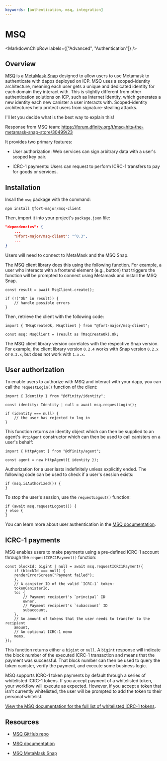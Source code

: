 ```yaml
---
keywords: [authentication, msq, integration]
---
```



# MSQ

<MarkdownChipRow labels={["Advanced", "Authentication"]} />

## Overview

[MSQ](https://icp.msq.tech/) is a [MetaMask Snap](https://metamask.io/snaps/) designed to allow users to use Metamask to authenticate with dapps deployed on ICP. MSQ uses a scoped-identity architecture, meaning each user gets a unique and dedicated identity for each domain they interact with. This is slightly different from other authentication solutions on ICP, such as Internet Identity, which generates a new identity each new canister a user interacts with. Scoped-identity architectures help protect users from signature-stealing attacks. 

I'll let you decide what is the best way to explain this!

Response from MSQ team: https://forum.dfinity.org/t/msq-hits-the-metamask-snap-store/30499/23

It provides two primary features:

- User authorization: Web services can sign arbitrary data with a user's scoped key pair. 

- ICRC-1 payments: Users can request to perform ICRC-1 transfers to pay for goods or services.

## Installation

Insall the `msq` package with the command:

```
npm install @fort-major/msq-client
```

Then, import it into your project's `package.json` file:

```json
"dependencies": {
    ...
    "@fort-major/msq-client": "^0.3",
    ...
}
```

Users will need to connect to MetaMask and the MSQ Snap. 

The MSQ client library does this using the following function. For example, a user who interacts with a frontend element (e.g., button) that triggers the function will be prompted to connect using Metamask and install the MSQ Snap.

```
const result = await MsqClient.create();

if (!("Ok" in result)) {
    // handle possible errors
}
```

Then, retrieve the client with the following code:

```
import { TMsqCreateOk, MsqClient } from "@fort-major/msq-client";

const msq: MsqClient = (result as TMsqCreateOk).Ok;
```

The MSQ client library version correlates with the respective Snap version. For example, the client library version `0.2.4` works with Snap version `0.2.x` or `0.3.x`, but does not work with `1.x.x`.

## User authorization

To enable users to authorize with MSQ and interact with your dapp, you can call the `requestLogin()` function of the client:

```
import { Identity } from "@dfinity/identity";

const identity: Identity | null = await msq.requestLogin();

if (identity === null) {
    // the user has rejected to log in
}
```

This function returns an identity object which can then be supplied to an agent's `HttpAgent` constructor which can then be used to call canisters on a user's behalf:

```
import { HttpAgent } from "@dfinity/agent";

const agent = new HttpAgent({ identity });
```

Authorization for a user lasts indefinitely unless explicitly ended. The following code can be used to check if a user's session exists:

```
if (msq.isAuthorized()) {
}
```

To stop the user's session, use the `requestLogout()` function:

```
if (await msq.requestLogout()) {
} else {
}
```

You can learn more about user authentication in the [MSQ documentation](https://github.com/fort-major/msq/blob/master/documentation/integration.md).

## ICRC-1 payments

MSQ enables users to make payments using a pre-defined ICRC-1 account through the `requestICRC1Payment()` function:

```
const blockId: bigint | null = await msq.requestICRC1Payment({
    if (blockId === null) {
    renderErrorScreen("Payment failed");
    },
    // A canister ID of the valid `ICRC-1` token:
    tokenCanisterId,
    to: {
        // Payment recipient's `principal` ID
        owner,
        // Payment recipient's `subaccount` ID
        subaccount,
    },
    // An amount of tokens that the user needs to transfer to the recipient
    amount,
    // An optional ICRC-1 memo
    memo,
});
```

This function returns either a `bigint` or `null`. A `bigint` response will indicate the block number of the executed ICRC-1 transaction and means that the payment was successful. That block number can then be used to query the token canister, verify the payment, and execute some business logic.

MSQ supports ICRC-1 token payments by default through a series of whitelisted ICRC-1 tokens. If you accept payment of a whitelisted token, your workflow will execute as expected. However, if you accept a token that isn't currently whitelisted, the user will be prompted to add the token to their personal whitelist.

[View the MSQ documentation for the full list of whitelisted ICRC-1 tokens](https://github.com/fort-major/msq/blob/master/documentation/integration.md#icrc-1-payments).

## Resources

- [MSQ GitHub repo](https://github.com/fort-major/msq/blob/master/)

- [MSQ documentation](https://github.com/fort-major/msq/blob/master/documentation/integration.md)

- [MSQ MetaMask Snap](https://snaps.metamask.io/snap/npm/fort-major/msq/)
